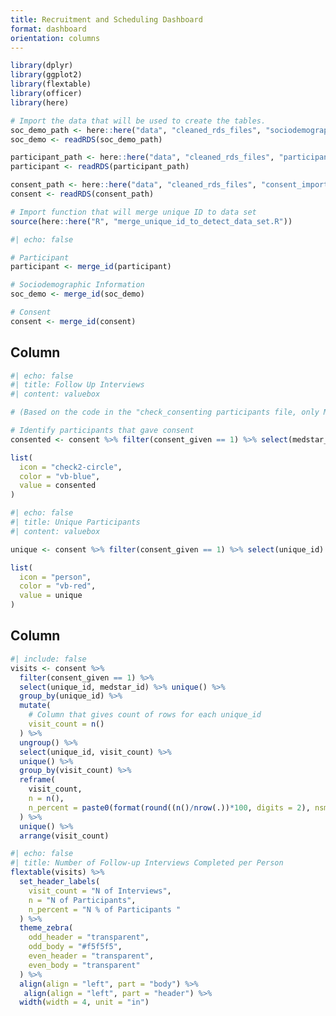 ```yaml
---
title: Recruitment and Scheduling Dashboard
format: dashboard
orientation: columns
---
```


<!-- ## Load packages -->
```r
library(dplyr)
library(ggplot2)
library(flextable)
library(officer)
library(here)

# Import the data that will be used to create the tables.
soc_demo_path <- here::here("data", "cleaned_rds_files", "sociodemographic_information_import.rds")
soc_demo <- readRDS(soc_demo_path)

participant_path <- here::here("data", "cleaned_rds_files", "participant_import.rds")
participant <- readRDS(participant_path)

consent_path <- here::here("data", "cleaned_rds_files", "consent_import.rds")
consent <- readRDS(consent_path)

# Import function that will merge unique ID to data set
source(here::here("R", "merge_unique_id_to_detect_data_set.R"))  

```

<!-- ## Add unique ID column to data sets -->
```r
#| echo: false

# Participant 
participant <- merge_id(participant)

# Sociodemographic Information
soc_demo <- merge_id(soc_demo)

# Consent
consent <- merge_id(consent)
```

<!-- ## The number of follow-up interviews completed.-->
## Column {width="25%" .fill}
<!-- ## The number of follow-up interviews completed (if they gave consent, then they count).-->

```r
#| echo: false
#| title: Follow Up Interviews
#| content: valuebox

# (Based on the code in the "check_consenting participants file, only MedStar IDs with consent should be counted whether or not they are in the consent dataset.)

# Identify participants that gave consent
consented <- consent %>% filter(consent_given == 1) %>% select(medstar_id) %>% unique() %>% nrow()

list(
  icon = "check2-circle",
  color = "vb-blue",
  value = consented
)
```

```r
#| echo: false
#| title: Unique Participants
#| content: valuebox

unique <- consent %>% filter(consent_given == 1) %>% select(unique_id) %>% unique() %>% nrow()

list(
  icon = "person",
  color = "vb-red",
  value = unique
)
```
## Column {width="75%" .fill}
```r
#| include: false
visits <- consent %>% 
  filter(consent_given == 1) %>%
  select(unique_id, medstar_id) %>% unique() %>%
  group_by(unique_id) %>%
  mutate(
    # Column that gives count of rows for each unique_id
    visit_count = n()
  ) %>%
  ungroup() %>%
  select(unique_id, visit_count) %>%
  unique() %>% 
  group_by(visit_count) %>%
  reframe(
    visit_count,
    n = n(),
    n_percent = paste0(format(round((n()/nrow(.))*100, digits = 2), nsmall = 2), " %")
  ) %>%
  unique() %>% 
  arrange(visit_count)
```

```r
#| echo: false
#| title: Number of Follow-up Interviews Completed per Person
flextable(visits) %>%
  set_header_labels(
    visit_count = "N of Interviews",
    n = "N of Participants",
    n_percent = "N % of Participants "
  ) %>%
  theme_zebra(
    odd_header = "transparent",
    odd_body = "#f5f5f5",
    even_header = "transparent",
    even_body = "transparent"
  ) %>%
  align(align = "left", part = "body") %>%
   align(align = "left", part = "header") %>%
  width(width = 4, unit = "in")

```







